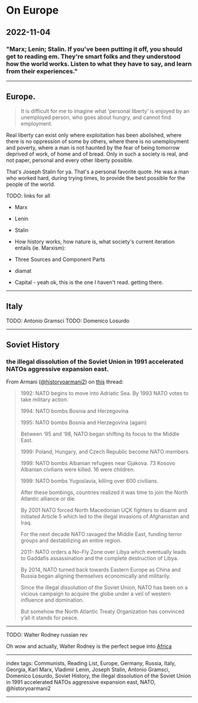 # On Europe

## 2022-11-04

### "Marx; Lenin; Stalin. If you've been putting it off, you should get to reading em. They're smart folks and they understood how the world works. Listen to what they have to say, and learn from their experiences."

---

## Europe.

> It is difficult for me to imagine what ‘personal liberty’ is enjoyed by an unemployed person, who goes about hungry, and cannot find employment.

Real liberty can exist only where exploitation has been abolished, where there is no oppression of some by others, where there is no unemployment and poverty, where a man is not haunted by the fear of being tomorrow deprived of work, of home and of bread. Only in such a society is real, and not paper, personal and every other liberty possible.

That's Joseph Stalin for ya. That's a personal favorite quote. He was a man who worked hard, during trying times, to provide the best possible for the people of the world.

TODO: links for all
- Marx
- Lenin
- Stalin

- How history works, how nature is, what society's current iteration entails (ie. Marxism):
- Three Sources and Component Parts
- diamat
- Capital - yeah ok, this is the one I haven't read. getting there.

---

## Italy

TODO: Antonio Gramsci
TODO: Domenico Losurdo

---

## Soviet History

### the illegal dissolution of the Soviet Union in 1991 accelerated NATOs aggressive expansion east.

From Armani ([@historyoarmani2](https://twitter.com/historyoarmani2)) on [this](https://twitter.com/historyoarmani2/status/1583608471022227456?t=GmLVI26uh4YY6NlrSH7oqA&s=19) thread:

> 1992: NATO begins to move into Adriatic Sea. By 1993 NATO votes to take military action. 
>
> 1994: NATO bombs Bosnia and Herzegovina
>
> 1995: NATO bombs Bosnia and Herzegovina (again) 
>
> Between ‘95 and ‘98, NATO began shifting its focus to the Middle East. 
>
> 1999: Poland, Hungary, and Czech Republic become NATO members
>
> 1999: NATO bombs Albanian refugees near Gjakova. 73 Kosovo Albanian civilians were killed. 16 were children.
>
> 1999: NATO bombs Yugoslavia, killing over 600 civilians. 
>
> After these bombings, countries realized it was time to join the North Atlantic alliance or die.
>
> By 2001 NATO forced North Macedonian UÇK fighters to disarm and initiated Article 5 which led to the illegal invasions of Afghanistan and Iraq.
>
> For the next decade NATO ravaged the Middle East, funding terror groups and destabilizing an entire region.
>
> 2011- NATO orders a No-Fly Zone over Libya which eventually leads to Gaddafis assassination and the complete destruction of Libya. 
>
> By 2014, NATO turned back towards Eastern Europe as China and Russia began aligning themselves economically and militarily.
>
> Since the illegal dissolution of the Soviet Union, NATO has been on a vicious campaign to acquire the globe under a veil of western influence and domination. 
>
> But somehow the North Atlantic Treaty Organization has convinced y’all it stands for peace.

---

TODO: Walter Rodney russian rev

Oh wow and actually, Walter Rodney is the perfect segue into [Africa](/posts/on-africa)

---

index tags: Communists, Reading List, Europe, Germany, Russia, Italy, Georgia, Karl Marx, Vladimir Lenin, Joseph Stalin, Antonio Gramsci, Domenico Losurdo, Soviet History, the illegal dissolution of the Soviet Union in 1991 accelerated NATOs aggressive expansion east, NATO, @historyoarmani2

---

